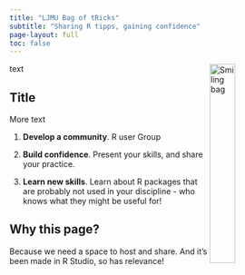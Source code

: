 ```yaml
---
title: "LJMU Bag of tRicks"
subtitle: "Sharing R tipps, gaining confidence"
page-layout: full
toc: false
---
```


<img src="images/Slide2.png" alt="Smiling bag" style="float:right;width:30%;"/>

text

## Title

More text

1.  **Develop a community**. R user Group

2.  **Build confidence**. Present your skills, and share your practice.

3.  **Learn new skills**. Learn about R packages that are probably not used in your discipline - who knows what they might be useful for!

## Why this page?

Because we need a space to host and share. And it's been made in R Studio, so has relevance!


